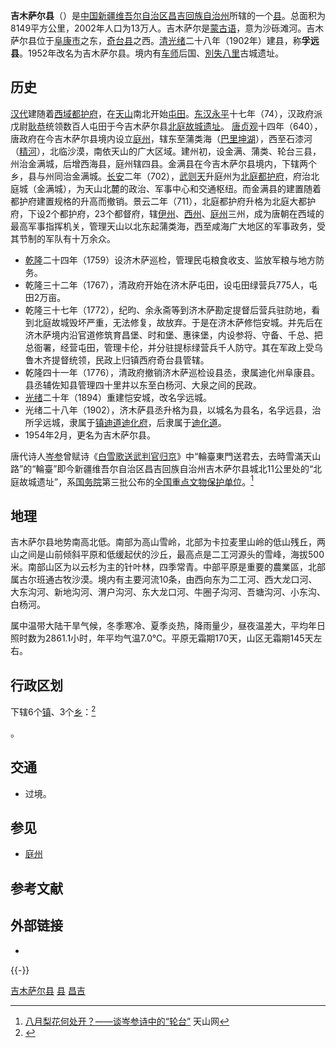 {{Infobox China County
|county  = 吉木萨尔县
|Photo =
|Photoname=
|state = 新疆维吾尔自治区
|seal =
|officerTitle=
|officer=
|officerTitle2=
|officer2=
|map =
|map size =
|Pinyin   = 
|Belong = [[新疆维吾尔自治区|新疆维吾尔自治区]][[昌吉回族自治州|昌吉回族自治州]]
|Types= [[县|县]]
|admincode =
|founded =
|seat =
|division=
|town=
|township=
|subdistrict=
|area = 8149平方公里
|area land =
|area water =
|census yr = 2002年
|pop =13万人
|density =
|postcode =
|areacode=
|carlicense=
|web = 
}}
'''吉木萨尔县'''（{{lang-ug|جىمىسار ناھىيىسى}}）是[[中国|中国]][[新疆维吾尔自治区|新疆维吾尔自治区]][[昌吉回族自治州|昌吉回族自治州]]所辖的一个[[县|县]]。总面积为8149平方公里，2002年人口为13万人。吉木萨尔是[[蒙古语|蒙古语]]，意为沙砾滩河。吉木萨尔县位于[[阜康市|阜康市]]之东，[[奇台县|奇台县]]之西。[[清朝|清]][[光绪|光绪]]二十八年（1902年）建县，称'''孚远县'''。1952年改名为吉木萨尔县。境内有[[车师|车师]]后国、[[庭州|別失八里]]古城遗址。

==历史==
[[汉朝|汉代]]建随着[[西域都护府|西域都护府]]，在[[天山山脉|天山]]南北开始[[屯田|屯田]]。[[东汉|东汉]][[永平_(东汉)|永平]]十七年（74），汉政府派戊尉[[耿恭|耿恭]]统领数百人屯田于今吉木萨尔县[[北庭故城遗址|北庭故城遗址]]。 [[唐朝|唐]][[貞觀|贞观]]十四年（640），唐政府在今吉木萨尔县境内设立[[庭州|庭州]]，辖东至蒲类海（[[巴里坤湖|巴里坤湖]]），西至石漆河（[[精河_(河流)|精河]]），北临沙漠，南依天山的广大区域。建州初，设金满、蒲类、轮台三县，州治金满城，后增西海县，庭州辖四县。金满县在今吉木萨尔县境内，下辖两个乡，县与州同治金满城。[[长安_(年号)|长安]]二年（702），[[武则天|武则天]]升庭州为[[北庭大都护府|北庭都护府]]，府治北庭城（金满城），为天山北麓的政治、军事中心和交通枢纽。而金满县的建置随着都护府建置规格的升高而撤销。景云二年（711），北庭都护府升格为北庭大都护府，下设2个都护府，23个都督府，辖[[伊州_(唐朝)|伊州]]、[[西州_(唐朝)|西州]]、[[庭州|庭州]]三州，成为唐朝在西域的最高军事指挥机关，管理天山以北东起蒲类海，西至咸海广大地区的军事政务，受其节制的军队有十万余众。

*[[乾隆|乾隆]]二十四年（1759）设济木萨巡检，管理民屯粮食收支、监放军粮与地方防务。
*乾隆三十二年（1767），清政府开始在济木萨屯田，设屯田绿营兵775人，屯田2万亩。
*乾隆三十七年（1772），纪昀、余永斋等到济木萨勘定提督后营兵驻防地，看到北庭故城毁坏严重，无法修复，故放弃。于是在济木萨修恺安城。并先后在济木萨境内沿官道修筑育昌堡、时和堡、惠徕堡，内设参将、守备、千总、把总衙署，经营屯田，管理卡伦，并分驻提标绿营兵千人防守。其在军政上受乌鲁木齐提督统领，民政上归镇西府奇台县管辖。
*乾隆四十一年（1776），清政府撤销济木萨巡检设县丞，隶属迪化州阜康县。县丞辅佐知县管理四十里井以东至白杨河、大泉之间的民政。
*[[光绪|光绪]]二十年（1894）重建恺安城，改名孚远城。
*光绪二十八年（1902），济木萨县丞升格为县，以城名为县名，名孚远县，治所孚远城，隶属于[[镇迪道|镇迪道]][[迪化府|迪化府]]，后隶属于[[迪化道|迪化道]]。
*1954年2月，更名为吉木萨尔县。

唐代诗人[[岑参|岑参]]曾赋诗《[[s:白雪歌送武判官歸京|白雪歌送武判官归京]]》中“輪臺東門送君去，去時雪滿天山路”的“輪臺”即今新疆维吾尔自治区昌吉回族自治州吉木萨尔县城北11公里处的“北庭故城遗址”，系[[中华人民共和国国务院|国务院]]第三批公布的[[全国重点文物保护单位|全国重点文物保护单位]]。<ref>[http://www.ts.cn/culture/content/2013-10/22/content_8827453.htm 八月梨花何处开？——谈岑参诗中的“轮台”]{{dead link|date=2017年12月|bot=InternetArchiveBot|fix-attempted=yes}} 天山网</ref>

==地理==
吉木萨尔县地势南高北低。南部为高山雪岭，北部为卡拉麦里山岭的低山残丘，两山之间是山前倾斜平原和低缓起伏的沙丘，最高点是二工河源头的雪峰，海拔500米。南部山区为以云杉为主的针叶林，四季常青。中部平原是重要的農業區，北部属古尔班通古牧沙漠。境内有主要河流10条，由西向东为二工河、西大龙口河、大东沟河、新地沟河、渭户沟河、东大龙口河、牛圈子沟河、吾塘沟河、小东沟、白杨河。

属中温带大陆干旱气候，冬季寒冷、夏季炎热，降雨量少，昼夜温差大，平均年日照时数为2861.1小时，年平均气温7.0℃。平原无霜期170天，山区无霜期145天左右。

== 行政区划 ==
{{PAGENAMEBASE}}下辖6个[[行政建制镇|镇]]、3个[[乡级行政区|乡]]：<ref>{{PRC admin/ref sgc|65/23/27/000/000}}</ref>

{{PRC admin/children|65/23/27/000/000}}。

== 交通 ==
* {{中国国道名|335}}过境。

== 参见 ==
* [[庭州|庭州]]

== 参考文献 ==
{{reflist}}

== 外部链接 ==
* {{Official website|http://www.jmser.gov.cn/|name=吉木萨尔县人民政府}}

{{-}}
{{吉木萨尔县行政区划}}
{{昌吉回族自治州行政区划}}
{{新疆行政区划}}

[[Category:吉木萨尔县|]]
[[Category:昌吉县市|县]]
[[Category:新疆县份|昌吉]]